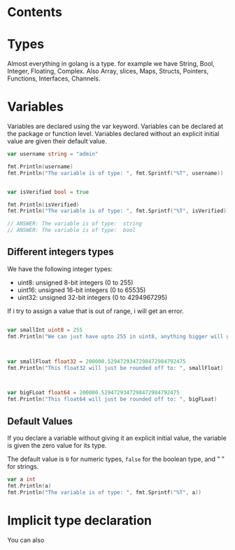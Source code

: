 # Contents

<div className="content">

</div>

# Types

Almost everything in golang is a type.  for example we have String, Bool, Integer, Floating, Complex. Also Array, slices, Maps, Structs, Pointers, Functions, Interfaces, Channels.


# Variables

Variables are declared using the var keyword.  Variables can be declared at the package or function level.  Variables declared without an explicit initial value are given their default value. 

```go
var username string = "admin"

fmt.Println(username)
fmt.Println("The variable is of type: ", fmt.Sprintf("%T", username))


var isVerified bool = true

fmt.Println(isVerified)
fmt.Println("The variable is of type: ", fmt.Sprintf("%T", isVerified))

// ANSWER: The variable is of type:  string
// ANSWER: The variable is of type:  bool
```

## Different integers types

We have the following integer types:

- uint8: unsigned  8-bit integers (0 to 255)
- uint16: unsigned 16-bit integers (0 to 65535)
- uint32: unsigned 32-bit integers (0 to 4294967295)


If i try to assign a value that is out of range, i will get an error.

```go

var smallInt uint8 = 255 
fmt.Println("We can just have upto 255 in uint8, anything bigger will give an error: ", smallInt)



var smallFloat float32 = 200000.5294729347298472984792475
fmt.Println("This float32 will just be rounded off to: ", smallFloat)



var bigFLoat float64 = 200000.5294729347298472984792475
fmt.Println("This float64 will just be rounded off to: ", bigFLoat)
```


## Default Values


If you declare a variable without giving it an explicit initial value, the variable is given the zero value for its type.

The default value is `0` for numeric types, `false` for the boolean type, and " " for strings.

```go
var a int
fmt.Println(a)
fmt.Println("The variable is of type: ", fmt.Sprintf("%T", a))
```


# Implicit type declaration

You can also 

